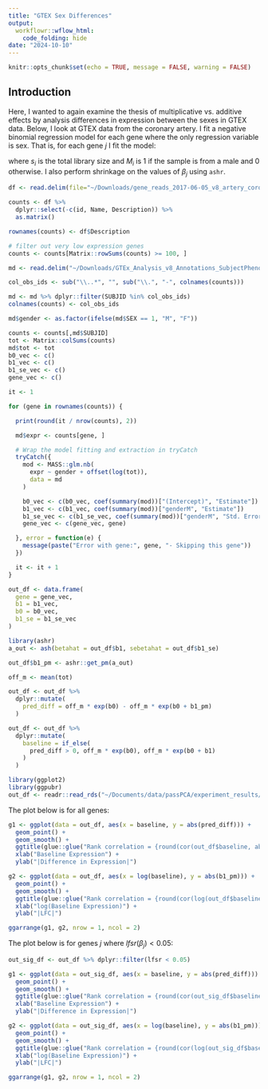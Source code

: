 ```yaml
---
title: "GTEX Sex Differences"
output:
  workflowr::wflow_html:
    code_folding: hide
date: "2024-10-10"
---
```


```r
knitr::opts_chunk$set(echo = TRUE, message = FALSE, warning = FALSE)
```

## Introduction

Here, I wanted to again examine the thesis of multiplicative vs. additive effects by analysis differences in expression between the sexes in GTEX data. Below, I look at GTEX data from the coronary artery. I fit a negative binomial regression model for each gene where the only regression variable is sex. That is, for each gene $j$ I fit the model:

\begin{align*}
y_{ij} &\sim NB(s_{i} \mu_{ij}, \phi_{j}) \\
\mu_{ij} &= \log(\alpha_{j} + \beta_{j}M_{i}),
\end{align*}

where $s_{i}$ is the total library size and $M_{i}$ is $1$ if the sample is from a male and $0$ otherwise. I also perform shrinkage on the values of $\beta_{j}$ using `ashr`. 

```r
df <- read.delim(file="~/Downloads/gene_reads_2017-06-05_v8_artery_coronary.gct", skip = 2)

counts <- df %>%
  dplyr::select(-c(id, Name, Description)) %>%
  as.matrix()

rownames(counts) <- df$Description

# filter out very low expression genes
counts <- counts[Matrix::rowSums(counts) >= 100, ]

md <- read.delim("~/Downloads/GTEx_Analysis_v8_Annotations_SubjectPhenotypesDS.txt")

col_obs_ids <- sub("\\..*", "", sub("\\.", "-", colnames(counts)))

md <- md %>% dplyr::filter(SUBJID %in% col_obs_ids)
colnames(counts) <- col_obs_ids

md$gender <- as.factor(ifelse(md$SEX == 1, "M", "F"))

counts <- counts[,md$SUBJID]
tot <- Matrix::colSums(counts)
md$tot <- tot
b0_vec <- c()
b1_vec <- c()
b1_se_vec <- c()
gene_vec <- c()

it <- 1

for (gene in rownames(counts)) {

  print(round(it / nrow(counts), 2))

  md$expr <- counts[gene, ]

  # Wrap the model fitting and extraction in tryCatch
  tryCatch({
    mod <- MASS::glm.nb(
      expr ~ gender + offset(log(tot)),
      data = md
    )

    b0_vec <- c(b0_vec, coef(summary(mod))["(Intercept)", "Estimate"])
    b1_vec <- c(b1_vec, coef(summary(mod))["genderM", "Estimate"])
    b1_se_vec <- c(b1_se_vec, coef(summary(mod))["genderM", "Std. Error"])
    gene_vec <- c(gene_vec, gene)

  }, error = function(e) {
    message(paste("Error with gene:", gene, "- Skipping this gene"))
  })

  it <- it + 1
}

out_df <- data.frame(
  gene = gene_vec,
  b1 = b1_vec,
  b0 = b0_vec,
  b1_se = b1_se_vec
)

library(ashr)
a_out <- ash(betahat = out_df$b1, sebetahat = out_df$b1_se)

out_df$b1_pm <- ashr::get_pm(a_out)

off_m <- mean(tot)

out_df <- out_df %>%
  dplyr::mutate(
    pred_diff = off_m * exp(b0) - off_m * exp(b0 + b1_pm)
  )

out_df <- out_df %>%
  dplyr::mutate(
    baseline = if_else(
      pred_diff > 0, off_m * exp(b0), off_m * exp(b0 + b1)
    )
  )
```

```r
library(ggplot2)
library(ggpubr)
out_df <- readr::read_rds("~/Documents/data/passPCA/experiment_results/gtex_artery_sex_diff.rds")
```

The plot below is for all genes:

```r
g1 <- ggplot(data = out_df, aes(x = baseline, y = abs(pred_diff))) +
  geom_point() +
  geom_smooth() +
  ggtitle(glue::glue("Rank correlation = {round(cor(out_df$baseline, abs(out_df$pred_diff), method = 'spearman'), 2)}")) +
  xlab("Baseline Expression") +
  ylab("|Difference in Expression|")

g2 <- ggplot(data = out_df, aes(x = log(baseline), y = abs(b1_pm))) +
  geom_point() +
  geom_smooth() +
  ggtitle(glue::glue("Rank correlation = {round(cor(log(out_df$baseline), abs(out_df$b1_pm), method = 'spearman'), 2)}"))  +
  xlab("log(Baseline Expression)") +
  ylab("|LFC|")

ggarrange(g1, g2, nrow = 1, ncol = 2)
```
The plot below is for genes $j$ where $lfsr(\beta_{j}) < 0.05$:

```r
out_sig_df <- out_df %>% dplyr::filter(lfsr < 0.05)

g1 <- ggplot(data = out_sig_df, aes(x = baseline, y = abs(pred_diff))) +
  geom_point() +
  geom_smooth() +
  ggtitle(glue::glue("Rank correlation = {round(cor(out_sig_df$baseline, abs(out_sig_df$pred_diff), method = 'spearman'), 2)}")) +
  xlab("Baseline Expression") +
  ylab("|Difference in Expression|")

g2 <- ggplot(data = out_sig_df, aes(x = log(baseline), y = abs(b1_pm))) +
  geom_point() +
  geom_smooth() +
  ggtitle(glue::glue("Rank correlation = {round(cor(log(out_sig_df$baseline), abs(out_sig_df$b1_pm), method = 'spearman'), 2)}")) +
  xlab("log(Baseline Expression)") +
  ylab("|LFC|")

ggarrange(g1, g2, nrow = 1, ncol = 2)
```


